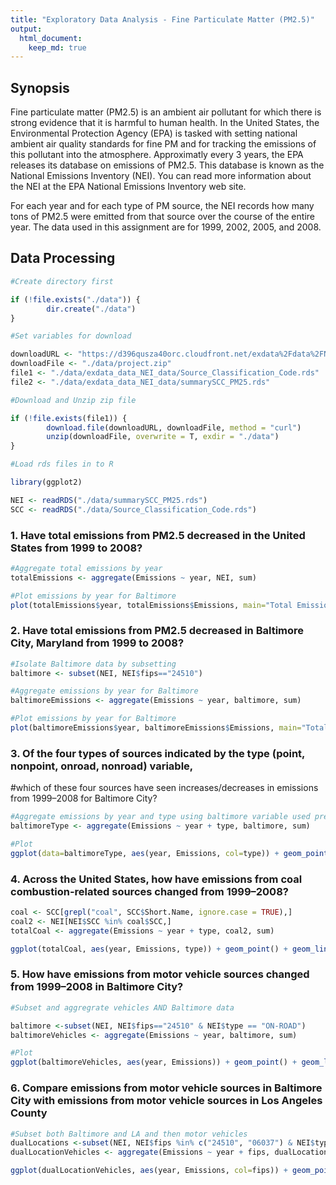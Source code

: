 ```yaml
---
title: "Exploratory Data Analysis - Fine Particulate Matter (PM2.5)"
output: 
  html_document:
    keep_md: true
---
```


## Synopsis

Fine particulate matter (PM2.5) is an ambient air pollutant for which there is strong evidence that it is harmful to human health. In the United States, the Environmental Protection Agency (EPA) is tasked with setting national ambient air quality standards for fine PM and for tracking the emissions of this pollutant into the atmosphere. Approximatly every 3 years, the EPA releases its database on emissions of PM2.5. This database is known as the National Emissions Inventory (NEI). You can read more information about the NEI at the EPA National Emissions Inventory web site.

For each year and for each type of PM source, the NEI records how many tons of PM2.5 were emitted from that source over the course of the entire year. The data used in this assignment are for 1999, 2002, 2005, and 2008.

## Data Processing

```r

#Create directory first

if (!file.exists("./data")) {
        dir.create("./data")
}

#Set variables for download

downloadURL <- "https://d396qusza40orc.cloudfront.net/exdata%2Fdata%2FNEI_data.zip"
downloadFile <- "./data/project.zip"
file1 <- "./data/exdata_data_NEI_data/Source_Classification_Code.rds"
file2 <- "./data/exdata_data_NEI_data/summarySCC_PM25.rds"

#Download and Unzip zip file 

if (!file.exists(file1)) {
        download.file(downloadURL, downloadFile, method = "curl")
        unzip(downloadFile, overwrite = T, exdir = "./data")
}
```

```r
#Load rds files in to R

library(ggplot2)

NEI <- readRDS("./data/summarySCC_PM25.rds")
SCC <- readRDS("./data/Source_Classification_Code.rds")
```

### 1. Have total emissions from PM2.5 decreased in the United States from 1999 to 2008?

```r
#Aggregate total emissions by year
totalEmissions <- aggregate(Emissions ~ year, NEI, sum)

#Plot emissions by year for Baltimore
plot(totalEmissions$year, totalEmissions$Emissions, main="Total Emissions by Year", xlab="Year", ylab="Emissions", type="l", col="red")
```


### 2. Have total emissions from PM2.5 decreased in Baltimore City, Maryland from 1999 to 2008?

```r
#Isolate Baltimore data by subsetting
baltimore <- subset(NEI, NEI$fips=="24510")

#Aggregate emissions by year for Baltimore
baltimoreEmissions <- aggregate(Emissions ~ year, baltimore, sum)

#Plot emissions by year for Baltimore
plot(baltimoreEmissions$year, baltimoreEmissions$Emissions, main="Total Baltimore Emissions by Year", xlab="Year", ylab="Emissions", type="l", col="red")
```

### 3. Of the four types of sources indicated by the type (point, nonpoint, onroad, nonroad) variable, 
#which of these four sources have seen increases/decreases in emissions from 1999–2008 for Baltimore City?

```r
#Aggregate emissions by year and type using baltimore variable used previously
baltimoreType <- aggregate(Emissions ~ year + type, baltimore, sum)

#Plot
ggplot(data=baltimoreType, aes(year, Emissions, col=type)) + geom_point() + geom_line() + ggtitle("Baltimore Emissions by Year and Type")
```

### 4. Across the United States, how have emissions from coal combustion-related sources changed from 1999–2008?        

```r
coal <- SCC[grepl("coal", SCC$Short.Name, ignore.case = TRUE),]
coal2 <- NEI[NEI$SCC %in% coal$SCC,]
totalCoal <- aggregate(Emissions ~ year + type, coal2, sum)

ggplot(totalCoal, aes(year, Emissions, type)) + geom_point() + geom_line()
```

### 5. How have emissions from motor vehicle sources changed from 1999–2008 in Baltimore City?

```r
#Subset and aggregrate vehicles AND Baltimore data

baltimore <-subset(NEI, NEI$fips=="24510" & NEI$type == "ON-ROAD")
baltimoreVehicles <- aggregate(Emissions ~ year, baltimore, sum)

#Plot
ggplot(baltimoreVehicles, aes(year, Emissions)) + geom_point() + geom_line() + ggtitle("Baltimore Motor Vehicle Emissions")
```

### 6. Compare emissions from motor vehicle sources in Baltimore City with emissions from motor vehicle sources in Los Angeles County

```r
#Subset both Baltimore and LA and then motor vehicles
dualLocations <-subset(NEI, NEI$fips %in% c("24510", "06037") & NEI$type == "ON-ROAD")
dualLocationVehicles <- aggregate(Emissions ~ year + fips, dualLocations, sum)

ggplot(dualLocationVehicles, aes(year, Emissions, col=fips)) + geom_point() + geom_line() + ggtitle("Baltimore vs LA County Motor Vehicle Emissions") + scale_colour_discrete(name = "Location", labels = c("LA County", "Baltimore"))
```